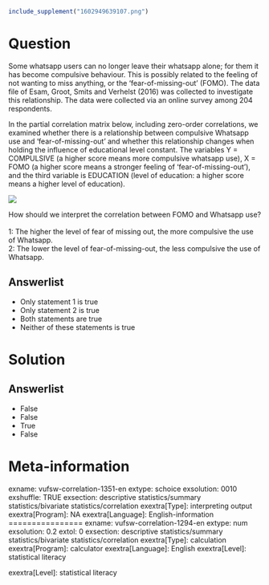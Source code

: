 ```r
include_supplement("1602949639107.png")
```

Question
========
Some whatsapp users can no longer leave their whatsapp alone; for them
it has become compulsive behaviour. This is possibly related to the
feeling of not wanting to miss anything, or the 'fear-of-missing-out'
(FOMO). The data file of Esam, Groot, Smits and Verhelst (2016) was
collected to investigate this relationship. The data were collected via
an online survey among 204 respondents.  
  
In the partial correlation matrix below, including zero-order
correlations, we examined whether there is a relationship between
compulsive Whatsapp use and 'fear-of-missing-out' and whether this
relationship changes when holding the influence of educational level
constant. The variables Y = COMPULSIVE (a higher score means more
compulsive whatsapp use), X = FOMO (a higher score means a stronger
feeling of 'fear-of-missing-out'), and the third variable is EDUCATION
(level of education: a higher score means a higher level of
education).  
  
![](1602949639107.png)
  
How should we interpret the correlation between FOMO and Whatsapp use?  
   
1: The higher the level of fear of missing out, the more compulsive the
use of Whatsapp.  
2: The lower the level of fear-of-missing-out, the less compulsive the
use of Whatsapp.

Answerlist
----------
* Only statement 1 is true
* Only statement 2 is true
* Both statements are true
* Neither of these statements is true

Solution
========










Answerlist
----------
* False
* False
* True
* False

Meta-information
================
exname: vufsw-correlation-1351-en
extype: schoice
exsolution: 0010
exshuffle: TRUE
exsection: descriptive statistics/summary statistics/bivariate statistics/correlation
exextra[Type]: interpreting output
exextra[Program]: NA
exextra[Language]: English-information
================
exname: vufsw-correlation-1294-en
extype: num
exsolution: 0.2
extol: 0
exsection: descriptive statistics/summary statistics/bivariate statistics/correlation
exextra[Type]: calculation
exextra[Program]: calculator
exextra[Language]: English
exextra[Level]: statistical literacy

exextra[Level]: statistical literacy

